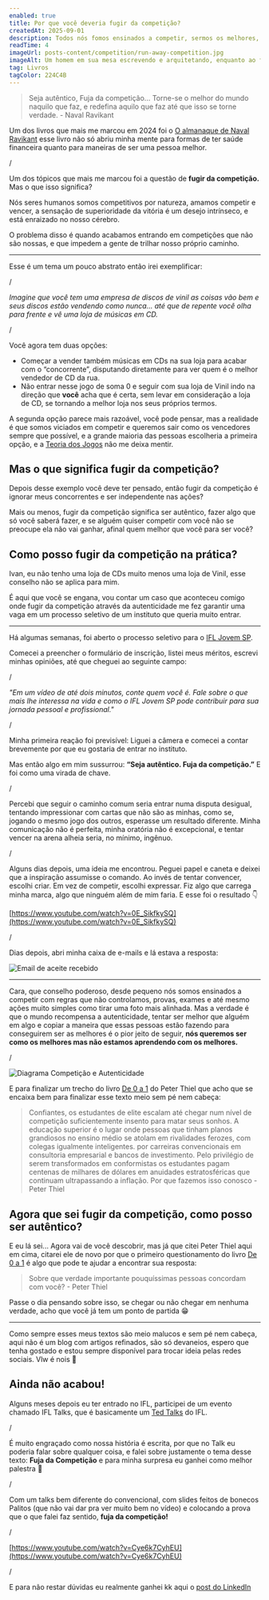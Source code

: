 ```yaml
---
enabled: true
title: Por que você deveria fugir da competição?
createdAt: 2025-09-01
description: Todos nós fomos ensinados a competir, sermos os melhores, mas será que devíamos usar o tempo de nossas vidas para tentarmos sermos os melhores em um jogo que não é nosso?
readTime: 4
imageUrl: posts-content/competition/run-away-competition.jpg
imageAlt: Um homem em sua mesa escrevendo e arquitetando, enquanto ao fundo pessoas estão brigando entre si.
tag: Livros
tagColor: 224C4B
---
```


> Seja autêntico, Fuja da competição... Torne-se o melhor do mundo naquilo que faz, e redefina aquilo que faz até que isso se torne verdade. - Naval Ravikant

Um dos livros que mais me marcou em 2024 foi o [O almanaque de Naval Ravikant](https://amzn.to/4hYoS72) esse livro não só abriu minha mente para formas de ter saúde financeira quanto para maneiras de ser uma pessoa melhor.

/

Um dos tópicos que mais me marcou foi a questão de **fugir da competição.** Mas o que isso significa?

Nós seres humanos somos competitivos por natureza, amamos competir e vencer, a sensação de superioridade da vitória é um desejo intrínseco, e está enraizado no nosso cérebro.

O problema disso é quando acabamos entrando em competições que não são nossas, e que impedem a gente de trilhar nosso próprio caminho.

---

Esse é um tema um pouco abstrato então irei exemplificar:

/

_Imagine que você tem uma empresa de discos de vinil as coisas vão bem e seus discos estão vendendo como nunca… até que de repente você olha para frente e vê uma loja de músicas em CD._

/

Você agora tem duas opções:

- Começar a vender também músicas em CDs na sua loja para acabar com o “concorrente”, disputando diretamente para ver quem é o melhor vendedor de CD da rua.
- Não entrar nesse jogo de soma 0 e seguir com sua loja de Vinil indo na direção que **você** acha que é certa, sem levar em consideração a loja de CD, se tornando a melhor loja nos seus próprios termos.

A segunda opção parece mais razoável, você pode pensar, mas a realidade é que somos viciados em competir e queremos sair como os vencedores sempre que possível, e a grande maioria das pessoas escolheria a primeira opção, e a [Teoria dos Jogos](https://en.wikipedia.org/wiki/Game_theory) não me deixa mentir.


## Mas o que significa fugir da competição?

Depois desse exemplo você deve ter pensado, então fugir da competição é ignorar meus concorrentes e ser independente nas ações?

Mais ou menos, fugir da competição significa ser autêntico, fazer algo que só você saberá fazer, e se alguém quiser competir com você não se preocupe ela não vai ganhar, afinal quem melhor que você para ser você?

## Como posso fugir da competição na prática?

Ivan, eu não tenho uma loja de CDs muito menos uma loja de Vinil, esse conselho não se aplica para mim.

É aqui que você se engana, vou contar um caso que aconteceu comigo onde fugir da competição através da autenticidade me fez garantir uma vaga em um processo seletivo de um instituto que queria muito entrar.

---

Há algumas semanas, foi aberto o processo seletivo para o [IFL Jovem SP](https://iflbrasil.com.br/jovem-sao-paulo/).

Comecei a preencher o formulário de inscrição, listei meus méritos, escrevi minhas opiniões, até que cheguei ao seguinte campo:

/

_"Em um vídeo de até dois minutos, conte quem você é. Fale sobre o que mais lhe interessa na vida e como o IFL Jovem SP pode contribuir para sua jornada pessoal e profissional."_

/

Minha primeira reação foi previsível: Liguei a câmera e comecei a contar brevemente por que eu gostaria de entrar no instituto.

Mas então algo em mim sussurrou: **“Seja autêntico. Fuja da competição.”**
E foi como uma virada de chave.

/

Percebi que seguir o caminho comum seria entrar numa disputa desigual, tentando impressionar com cartas que não são as minhas, como se, jogando o mesmo jogo dos outros, esperasse um resultado diferente. Minha comunicação não é perfeita, minha oratória não é excepcional, e tentar vencer na arena alheia seria, no mínimo, ingênuo.

/

Alguns dias depois, uma ideia me encontrou. Peguei papel e caneta e deixei que a inspiração assumisse o comando. Ao invés de tentar convencer, escolhi criar. Em vez de competir, escolhi expressar. Fiz algo que carrega minha marca, algo que ninguém além de mim faria. E esse foi o resultado 👇

[https://www.youtube.com/watch?v=0E_SikfkySQ](https://www.youtube.com/watch?v=0E_SikfkySQ)

/

Dias depois, abri minha caixa de e-mails e lá estava a resposta:

![Email de aceite recebido](https://taxco-bucket.s3.us-east-2.amazonaws.com/posts-content/competition/image.png)

---


Cara, que conselho poderoso, desde pequeno nós somos ensinados a competir com regras que não controlamos, provas, exames e até mesmo ações muito simples como tirar uma foto mais alinhada. Mas a verdade é que o mundo recompensa a autenticidade, tentar ser melhor que alguém em algo e copiar a maneira que essas pessoas estão fazendo para conseguirem ser as melhores é o pior jeito de seguir, **nós queremos ser como os melhores mas não estamos aprendendo com os melhores.**

/

![Diagrama Competição e Autenticidade](https://taxco-bucket.s3.us-east-2.amazonaws.com/posts-content/competition/diagram-png.png)

E para finalizar um trecho do livro [De 0 a 1](https://amzn.to/41q1RTl) do Peter Thiel que acho que se encaixa bem para finalizar esse texto meio sem pé nem cabeça:

> Confiantes, os estudantes de elite escalam até chegar num nível de competição suficientemente insento para matar seus sonhos. A educação superior é o lugar onde pessoas que tinham planos grandiosos no ensino médio se atolam em rivalidades ferozes, com colegas igualmente inteligentes. por carreiras convencionais em consultoria empresarial e bancos de investimento. Pelo privilégio de serem transformados em conformistas os estudantes pagam centenas de milhares de dólares em anuidades estratosféricas que continuam ultrapassando a inflação. Por que fazemos isso conosco - Peter Thiel


## Agora que sei fugir da competição, como posso ser autêntico?

E eu lá sei... Agora vai de você descobrir, mas já que citei Peter Thiel aqui em cima, citarei ele de novo por que o primeiro questionamento do livro [De 0 a 1](https://amzn.to/41q1RTl) é algo que pode te ajudar a encontrar sua resposta:

> Sobre que verdade importante pouquíssimas pessoas concordam com você? - Peter Thiel

Passe o dia pensando sobre isso, se chegar ou não chegar em nenhuma verdade, acho que você já tem um ponto de partida 😁

---

Como sempre esses meus textos são meio malucos e sem pé nem cabeça, aqui não é um blog com artigos refinados, são só devaneios, espero que tenha gostado e estou sempre disponível para trocar ideia pelas redes sociais. Vlw é nois 🤘


## Ainda não acabou!

Alguns meses depois eu ter entrado no IFL, participei de um evento chamado IFL Talks, que é basicamente um [Ted Talks](https://www.ted.com/) do IFL.

/

É muito engraçado como nossa história é escrita, por que no Talk eu poderia falar sobre qualquer coisa, e falei sobre justamente o tema desse texto: **Fuja da Competição** e para minha surpresa eu ganhei como melhor palestra 🎉

/

Com um talks bem diferente do convencional, com slides feitos de bonecos Palitos (que não vai dar pra ver muito bem no vídeo) e colocando a prova que o que falei faz sentido, **fuja da competição!**

/

[https://www.youtube.com/watch?v=Cye6k7CyhEU](https://www.youtube.com/watch?v=Cye6k7CyhEU)

/

E para não restar dúvidas eu realmente ganhei kk aqui o [post do LinkedIn](https://www.linkedin.com/posts/ivan-f-m-medeiros_j%C3%A1-sentiu-que-por-mais-que-voc%C3%AA-fale-ningu%C3%A9m-activity-7320778479191371776-HPDW?utm_source=share&utm_medium=member_desktop&rcm=ACoAADv_Y1wB3Pf1zw3MZPI8SCWrB9U_w6Ma4Hk)
